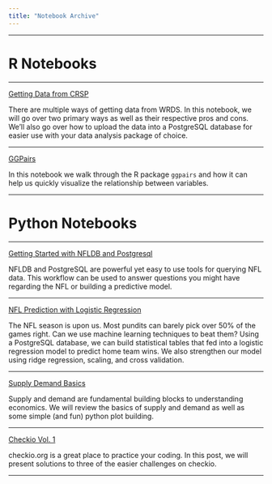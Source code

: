 ```yaml
---
title: "Notebook Archive"
---
```


---

# R Notebooks

---

<a href="http://timothykylethomas.me/crsp_gettingdata.html" target="_blank">Getting Data from CRSP</a>

There are multiple ways of getting data from WRDS. In this notebook, we will go over two primary ways as well as their respective pros and cons. We'll also go over how to upload the data into a PostgreSQL database for easier use with your data analysis package of choice.

---

<a href="http://timothykylethomas.me/ggpairs.html" target="_blank">GGPairs</a>

In this notebook we walk through the R package `ggpairs` and how it can help us quickly visualize the relationship between variables.

---

# Python Notebooks

---

<a href="http://timothykylethomas.me/nfldb-postgresql.html" target="_blank">Getting Started with NFLDB and Postgresql</a>

NFLDB and PostgreSQL are powerful yet easy to use tools for querying NFL data. This workflow can be used to answer questions you might have regarding the NFL or building a predictive model.

---

<a href="http://timothykylethomas.me/nfl-prediction-1.html" target="_blank">NFL Prediction with Logistic Regression</a>

The NFL season is upon us. Most pundits can barely pick over 50% of the games right. Can we use machine learning techniques to beat them? Using a PostgreSQL database, we can build statistical tables that fed into a logistic regression model to predict home team wins. We also strengthen our model using ridge regression, scaling, and cross validation.

---

<a href="http://timothykylethomas.me/supply-demand-basics.html" target="_blank">Supply Demand Basics</a>

Supply and demand are fundamental building blocks to understanding economics. We will review the basics of supply and demand as well as some simple (and fun) python plot building.

---

<a href="http://timothykylethomas.me/checkio-vol1.html" target="_blank">Checkio Vol. 1</a>

checkio.org is a great place to practice your coding. In this post, we will present solutions to three of the easier challenges on checkio.

---
